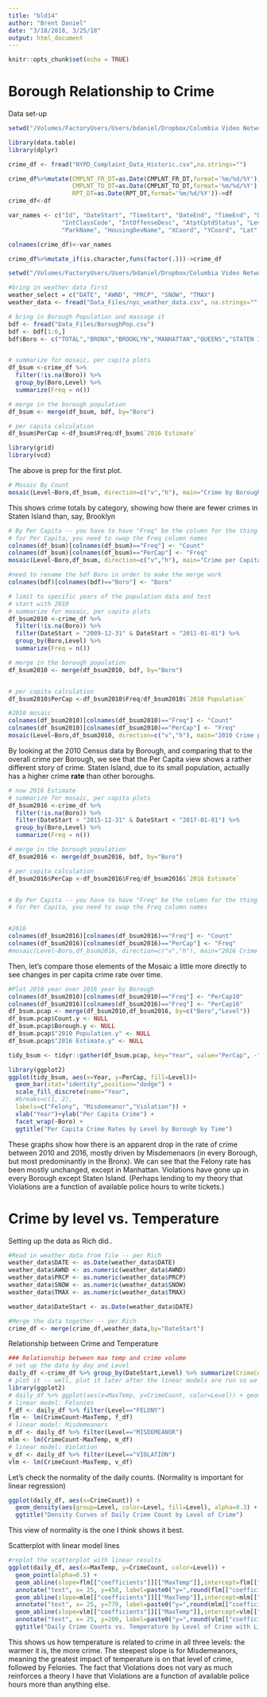 ```yaml
---
title: "bld14"
author: "Brent Daniel"
date: "3/18/2018, 3/25/18"
output: html_document
---
```


```r
knitr::opts_chunk$set(echo = TRUE)
```

# Borough Relationship to Crime

Data set-up

```r
setwd("/Volumes/FactoryUsers/Users/bdaniel/Dropbox/Columbia Video Network/2018 a Data Visualization/CrimeDataNYC/CrimeData")

library(data.table)
library(dplyr)

crime_df <- fread("NYPD_Complaint_Data_Historic.csv",na.strings="")

crime_df%>%mutate(CMPLNT_FR_DT=as.Date(CMPLNT_FR_DT,format='%m/%d/%Y'),
                  CMPLNT_TO_DT=as.Date(CMPLNT_TO_DT,format='%m/%d/%Y'),
                  RPT_DT=as.Date(RPT_DT,format='%m/%d/%Y'))->df
crime_df<-df

var_names <- c("Id", "DateStart", "TimeStart", "DateEnd", "TimeEnd", "DateReport", "ClassCode", "OffenseDesc", 
               "IntClassCode", "IntOffenseDesc", "AtptCptdStatus", "Level", "Jurisdiction", "Boro", "Pct", "LocOfOccr", "PremDesc", 
               "ParkName", "HousingDevName", "XCoord", "YCoord", "Lat", "Long", "Lat_Long")

colnames(crime_df)<-var_names

crime_df%>%mutate_if(is.character,funs(factor(.)))->crime_df

setwd("/Volumes/FactoryUsers/Users/bdaniel/Dropbox/Columbia Video Network/2018 a Data Visualization/CrimeDataNYC")

#bring in weather data first
weather_select = c("DATE", "AWND", "PRCP", "SNOW", "TMAX")
weather_data <- fread("Data_Files/nyc_weather_data.csv", na.strings="", select = weather_select, stringsAsFactors = FALSE)

# bring in Borough Population and massage it
bdf <- fread("Data_Files/BoroughPop.csv")
bdf <- bdf[1:6,]
bdf$Boro <- c("TOTAL","BRONX","BROOKLYN","MANHATTAN","QUEENS","STATEN ISLAND")


# summarize for mosaic, per capita plots
df_bsum <-crime_df %>% 
  filter(!is.na(Boro)) %>%
  group_by(Boro,Level) %>% 
  summarize(Freq = n())

# merge in the borough population
df_bsum <- merge(df_bsum, bdf, by="Boro")

# per capita calculation
df_bsum$PerCap <-df_bsum$Freq/df_bsum$`2016 Estimate`

library(grid)
library(vcd)
```

The above is prep for the first plot. 

```r
# Mosaic By Count
mosaic(Level~Boro,df_bsum, direction=c("v","h"), main="Crime by Borough by Level")
```

This shows crime totals by category, showing how there are fewer crimes in Staten Island than, say, Brooklyn


```r
# By Per Capita -- you have to have "Freq" be the column for the thing the Mosaic will use for frequency, so 
# for Per Capita, you need to swap the Freq column names
colnames(df_bsum)[colnames(df_bsum)=="Freq"] <- "Count"
colnames(df_bsum)[colnames(df_bsum)=="PerCap"] <- "Freq"
mosaic(Level~Boro,df_bsum, direction=c("v","h"), main="Crime per Capita by Borough by Level")
```


```r
#need to rename the bdf Boro in order to make the merge work
colnames(bdf)[colnames(bdf)=="Boro"] <- "Boro"

# limit to specific years of the population data and test
# start with 2010
# summarize for mosaic, per capita plots
df_bsum2010 <-crime_df %>% 
  filter(!is.na(Boro)) %>%
  filter(DateStart > "2009-12-31" & DateStart < "2011-01-01") %>%
  group_by(Boro,Level) %>% 
  summarize(Freq = n())

# merge in the borough population
df_bsum2010 <- merge(df_bsum2010, bdf, by="Boro")


# per capita calculation 
df_bsum2010$PerCap <-df_bsum2010$Freq/df_bsum2010$`2010 Population`

#2010 mosaic
colnames(df_bsum2010)[colnames(df_bsum2010)=="Freq"] <- "Count"
colnames(df_bsum2010)[colnames(df_bsum2010)=="PerCap"] <- "Freq"
mosaic(Level~Boro,df_bsum2010, direction=c("v","h"), main="2010 Crime per Capita by Borough by Level")
```

By looking at the 2010 Census data by Borough, and comparing that to the overall crime per Borough, we see that the Per Capita view shows a rather different story of crime. Staten Island, due to its small population, actually has a higher crime **rate** than other boroughs.


```r
# now 2016 Estimate
# summarize for mosaic, per capita plots
df_bsum2016 <-crime_df %>% 
  filter(!is.na(Boro)) %>%
  filter(DateStart > "2015-12-31" & DateStart < "2017-01-01") %>%
  group_by(Boro,Level) %>% 
  summarize(Freq = n())

# merge in the borough population
df_bsum2016 <- merge(df_bsum2016, bdf, by="Boro")

# per capita calculation
df_bsum2016$PerCap <-df_bsum2016$Freq/df_bsum2016$`2016 Estimate`


# By Per Capita -- you have to have "Freq" be the column for the thing the Mosaic will use for frequency, so 
# for Per Capita, you need to swap the Freq column names


#2016
colnames(df_bsum2016)[colnames(df_bsum2016)=="Freq"] <- "Count"
colnames(df_bsum2016)[colnames(df_bsum2016)=="PerCap"] <- "Freq"
#mosaic(Level~Boro,df_bsum2016, direction=c("v","h"), main="2016 Crime per Capita by Borough by Level")

```

Then, let's compare those elements of the Mosaic a little more directly to see changes in per capita crime rate over time.

```r
#Plot 2010 year over 2016 year by Borough
colnames(df_bsum2010)[colnames(df_bsum2010)=="Freq"] <- "PerCap10"
colnames(df_bsum2016)[colnames(df_bsum2016)=="Freq"] <- "PerCap16"
df_bsum.pcap <- merge(df_bsum2010,df_bsum2016, by=c("Boro","Level"))
df_bsum.pcap$Count.y <- NULL
df_bsum.pcap$Borough.y <- NULL
df_bsum.pcap$"2010 Population.y" <- NULL
df_bsum.pcap$"2016 Estimate.y" <- NULL

tidy_bsum <- tidyr::gather(df_bsum.pcap, key="Year", value="PerCap", -"Boro", -"Level", -"Count.x", -"2010 Population.x", -"2016 Estimate.x", -"Borough.x")

library(ggplot2)
ggplot(tidy_bsum, aes(x=Year, y=PerCap, fill=Level))+
  geom_bar(stat="identity",position="dodge") +
  scale_fill_discrete(name="Year",
  #breaks=c(1, 2),
  labels=c("Felony", "Misdemeanor","Violation")) +
  xlab("Year")+ylab("Per Capita Crime") +
  facet_wrap(~Boro) +
  ggtitle("Per Capita Crime Rates by Level by Borough by Time") 
```

These graphs show how there is an apparent drop in the rate of crime between 2010 and 2016, mostly driven by Misdemenaors (in every Borough, but most predominantly in the Bronx). We can see that the Felony rate has been mostly unchanged, except in Manhattan. Violations have gone up in every Borough except Staten Island. (Perhaps lending to my theory that Violations are a function of available police hours to write tickets.)

# Crime by level vs. Temperature

Setting up the data as Rich did..

````r
#Read in weather data from file -- per Rich
weather_data$DATE <- as.Date(weather_data$DATE)
weather_data$AWND <- as.numeric(weather_data$AWND)
weather_data$PRCP <- as.numeric(weather_data$PRCP)
weather_data$SNOW <- as.numeric(weather_data$SNOW)
weather_data$TMAX <- as.numeric(weather_data$TMAX)

weather_data$DateStart <- as.Date(weather_data$DATE)

#Merge the data together -- per Rich
crime_df <- merge(crime_df,weather_data,by="DateStart")
````

Relationship between Crime and Temperature

```r
### Relationship between max temp and crime volume
# set up the data by day and Level
daily_df <-crime_df %>% group_by(DateStart,Level) %>% summarize(CrimeCount=n(),MaxTemp=mean(TMAX))
# plot it -- well, plot it later after the linear models are run so we can see the linear slopes
library(ggplot2)
# daily_df %>% ggplot(aes(x=MaxTemp, y=CrimeCount, color=Level)) + geom_point()
# linear model: Felonies
f_df <- daily_df %>% filter(Level=="FELONY")
flm <- lm(CrimeCount~MaxTemp, f_df)
# linear model: Misdemeanors
m_df <- daily_df %>% filter(Level=="MISDEMEANOR")
mlm <- lm(CrimeCount~MaxTemp, m_df)
# linear model: Violation
v_df <- daily_df %>% filter(Level=="VIOLATION")
vlm <- lm(CrimeCount~MaxTemp, v_df)
```

Let's check the normality of the daily counts. (Normality is important for linear regression)

```r
ggplot(daily_df, aes(x=CrimeCount)) +
  geom_density(aes(group=Level, color=Level, fill=Level), alpha=0.3) +
  ggtitle("Density Curves of Daily Crime Count by Level of Crime")
```

This view of normality is the one I think shows it best.


Scatterplot with linear model lines

```r
#replot the scatterplot with linear results
ggplot(daily_df, aes(x=MaxTemp, y=CrimeCount, color=Level)) + 
  geom_point(alpha=0.5) +
  geom_abline(slope=flm[["coefficients"]][["MaxTemp"]],intercept=flm[["coefficients"]][["(Intercept)"]]) +
  annotate("text", x= 25, y=450, label=paste0("y=",round(flm[["coefficients"]][["MaxTemp"]],2),"x+",round(flm[["coefficients"]][["(Intercept)"]]),0)) +
  geom_abline(slope=mlm[["coefficients"]][["MaxTemp"]],intercept=mlm[["coefficients"]][["(Intercept)"]]) +
  annotate("text", x= 25, y=770, label=paste0("y=",round(mlm[["coefficients"]][["MaxTemp"]],2),"x+",round(mlm[["coefficients"]][["(Intercept)"]]),0)) +
  geom_abline(slope=vlm[["coefficients"]][["MaxTemp"]],intercept=vlm[["coefficients"]][["(Intercept)"]]) +
  annotate("text", x= 25, y=200, label=paste0("y=",round(vlm[["coefficients"]][["MaxTemp"]],2),"x+",round(vlm[["coefficients"]][["(Intercept)"]]),0)) +
  ggtitle("Daily Crime Counts vs. Temperature by Level of Crime with Linear Models")

```

This shows us how temperature is related to crime in all three levels: the warmer it is, the more crime. The steepest slope is for Misdemeanors, meaning the greatest impact of temperature is on that level of crime, followed by Felonies. The fact that Violations does not vary as much reinforces a theory I have that Violations are a function of available police hours more than anything else.


